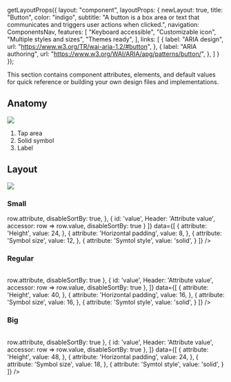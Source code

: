 
  getLayoutProps({
    layout: "component",
    layoutProps: {
      newLayout: true,
      title: "Button",
      color: "indigo",
      subtitle: "A button is a box area or text that communicates and triggers user actions when clicked.",
      navigation: ComponentsNav,
      features: [
        "Keyboard accessible",
        "Customizable icon",
        "Multiple styles and sizes",
        "Themes ready",
      ],
      links: [
        {
          label: "ARIA design",
          url: "https://www.w3.org/TR/wai-aria-1.2/#button",
        },
        {
          label: "ARIA authoring",
          url: "https://www.w3.org/WAI/ARIA/apg/patterns/button/",
        },
      ]
    }
  });

This section contains component attributes, elements, and default values for quick reference or building your own design files and implementations.

## Anatomy

![](https://figmage.com/images/NSMzUvcgF6C6ffFQJb7qD.png)

1. Tap area
2. Solid symbol
3. Label

## Layout

![](https://figmage.com/images/xhduTa4Pubuj_pNyqHzrT.png)

### Small

<Table
  columns={[
    {
      id: 'attribute',
      Header: 'Attribute name',
      accessor: row => row.attribute,
      disableSortBy: true,
    },
    {
      id: 'value',
      Header: 'Attribute value',
      accessor: row => row.value,
      disableSortBy: true
    }
  ]}
  data={[
    {
      attribute: 'Height',
      value: 24,
    },
    {
      attribute: 'Horizontal padding',
      value: 8,
    },
    {
      attribute: 'Symbol size',
      value: 12,
    },
    {
      attribute: 'Symtol style',
      value: 'solid',
    }
  ]}
/>

### Regular

<Table
  columns={[
    {
      id: 'attribute',
      Header: 'Attribute name',
      accessor: row => row.attribute,
      disableSortBy: true
    },
    {
      id: 'value',
      Header: 'Attribute value',
      accessor: row => row.value,
      disableSortBy: true
    },
  ]}
  data={[
    {
      attribute: 'Height',
      value: 40,
    },
    {
      attribute: 'Horizontal padding',
      value: 16,
    },
    {
      attribute: 'Symbol size',
      value: 16,
    },
    {
      attribute: 'Symtol style',
      value: 'solid',
    }
  ]}
/>

### Big

<Table
  columns={[
    {
      id: 'attribute',
      Header: 'Attribute name',
      accessor: row => row.attribute,
      disableSortBy: true
    },
    {
      id: 'value',
      Header: 'Attribute value',
      accessor: row => row.value,
      disableSortBy: true
    },
  ]}
  data={[
    {
      attribute: 'Height',
      value: 48,
    },
    {
      attribute: 'Horizontal padding',
      value: 24,
    },
    {
      attribute: 'Symbol size',
      value: 18,
    },
    {
      attribute: 'Symtol style',
      value: 'solid',
    }
  ]}
/>
